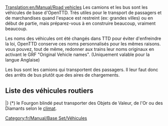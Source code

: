 [[Translation:en/Manual/Road vehicles]]
{{fr/Table des matières}}
Les camions et les bus sont les véhicules de base d'OpenTTD. Très utiles pour le transport de passagers et de marchandises quand l'espace est restreint (ex: grandes villes) ou en début de partie, mais préparez-vous à en construire beaucoup, vraiment beaucoup.

Les noms des véhicules ont été changés dans TTD pour éviter d'enfreindre la loi, OpenTTD conserve ces noms personnalisés pour les mêmes raisons. vous pouvez, tout de même, redonner aux trains leur noms originaux en activant le GRF "Original Vehicle names". (Uniquement valable pour la langue Anglaise)

Les bus sont les camions qui transportent des passagers. Il leur faut donc des arrêts de bus plutôt que des aires de chargements.

==Liste des véhicules routiers==
{{fr/Manual/Tableau des véhicules/En-tête}}
{{en/Manual/VehicleTable/Header|Passagers et Courrier}}
{{en/Manual/VehicleTable/Row|
*[[fr/Manual/Base Set/Road Vehicles/Bus|Autobus]]
*[[fr/Manual/Base Set/Road Vehicles/Fourgon postal|Fourgon postal]]
|
*[[fr/Manual/Base Set/Road Vehicles/Bus|Autobus]]
*[[fr/Manual/Base Set/Road Vehicles/Fourgon postal|Fourgon postal]]
|
*[[fr/Manual/Base Set/Road Vehicles/Bus|Autobus]]
*[[fr/Manual/Base Set/Road Vehicles/Fourgon postal|Fourgon postal]]
|
*[[fr/Manual/Base Set/Road Vehicles/Bus|Autobus]]
*[[fr/Manual/Base Set/Road Vehicles/Fourgon postal|Fourgon postal]]
}}
{{en/Manual/VehicleTable/Header|Commun}}
{{en/Manual/VehicleTable/Row|
*[[fr/Manual/Base Set/Road Vehicles/Camion-citerne de pétrole|Camion-citerne de pétrole]]
*[[fr/Manual/Base Set/Road Vehicles/Camion de marchandises|Camion de biens]]
*[[fr/Manual/Base Set/Road Vehicles/Camion de céréales|Camion à céréales]]
*[[fr/Manual/Base Set/Road Vehicles/Bétaillère|Camion à bétail]]
*[[fr/Manual/Base Set/Road Vehicles/Camion de bois|Camion à bois]]
|
*[[fr/Manual/Base Set/Road Vehicles/Camion-citerne de pétrole|Camion-citerne de pétrole]]
*[[fr/Manual/Base Set/Road Vehicles/Camion de marchandises|Camion de biens]]
*[[fr/Manual/Base Set/Road Vehicles/Camion de céréales|Camion à céréales]]
*[[fr/Manual/Base Set/Road Vehicles/Bétaillère|Camion à bétail]]
*[[fr/Manual/Base Set/Road Vehicles/Camion de bois|Camion à bois]]
|
*[[fr/Manual/Base Set/Road Vehicles/Camion-citerne de pétrole|Camion-citerne de pétrole]]
*[[fr/Manual/Base Set/Road Vehicles/Camion de marchandises|Camion de biens]]
*[[fr/Manual/Base Set/Road Vehicles/Camion de céréales|Camion à céréales]]
* -
*[[fr/Manual/Base Set/Road Vehicles/Camion de bois|Camion à bois]]
|
*[[fr/Manual/Base Set/Road Vehicles/Camion de coca-cola|Camion de Cola]]
*[[fr/Manual/Base Set/Road Vehicles/Camion de bonbons|Camion de bombons]]
*[[fr/Manual/Base Set/Road Vehicles/Camion de jouets|Camion de jouets]]
*[[fr/Manual/Base Set/Road Vehicles/Camion de batteries|Camion de batteries]]
*[[fr/Manual/Base Set/Road Vehicles/Camion de barbe à papa|Camion de barbe à papa]]
}}
{{en/Manual/VehicleTable/Header|Similaire}}
{{en/Manual/VehicleTable/Row|
*[[fr/Manual/Base Set/Road Vehicles/Fourgon blindé|Fourgon blindé]]*
*[[fr/Manual/Base Set/Road Vehicles/Camion de charbon|Camion de Charbon]]
*[[fr/Manual/Base Set/Road Vehicles/Camion de minerai de fer|Camion de fer]]
*[[fr/Manual/Base Set/Road Vehicles/Camion d'acier|Camion d'acier]]
* -
|
*[[fr/Manual/Base Set/Road Vehicles/Fourgon blindé|Fourgon blindé]]*
*[[fr/Manual/Base Set/Road Vehicles/Camion de charbon|Camion de Charbon]]
* -
*[[fr/Manual/Base Set/Road Vehicles/Camion de papier|Camion de papier]]
*[[fr/Manual/Base Set/Road Vehicles/Camion de nourriture|Camion de nourriture]]
|
*[[fr/Manual/Base Set/Road Vehicles/Fourgon blindé|Fourgon blindé]]*
* -
*[[fr/Manual/Base Set/Road Vehicles/Camion de minerai de cuivre|Camion de cuivre]]
* -
*[[fr/Manual/Base Set/Road Vehicles/Camion de nourriture|Camion de nourriture]]
|
* -
*[[fr/Manual/Base Set/Road Vehicles/Camion de sucre|Camion de sucre]]
* -
* -
* -
}}
{{en/Manual/VehicleTable/Header|Autres Cargaisons}}
{{en/Manual/VehicleTable/Row|
|
|
*[[fr/Manual/Base Set/Road Vehicles/Camion-citerne d'eau|Camion-citerne d'eau]]
*[[fr/Manual/Base Set/Road Vehicles/Camion de fruits|Camion de fruits]]
*[[fr/Manual/Base Set/Road Vehicles/Camion de caoutchouc|Camion de caoutchouc]]
|
*[[fr/Manual/Base Set/Road Vehicles/Camion de bulles|Camion de bulles]]
*[[fr/Manual/Base Set/Road Vehicles/Camion de boissons gazeuses|Camion de boissons gazeuses]]
*[[fr/Manual/Base Set/Road Vehicles/Camion de plastique|Camion de plastique]]
*[[fr/Manual/Base Set/Road Vehicles/Camion de caramel|Camion de caramel]]
}}
|}
(*) le Fourgon blindé peut transporter des Objets de Valeur, de l'Or ou des Diamants selon le [[fr/Manual/Climat|climat]].

[[Category:fr/Manual/Base Set/Véhicules]]